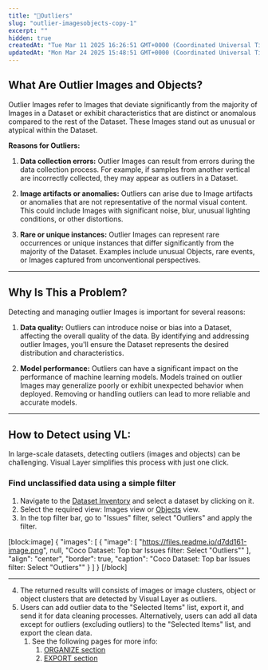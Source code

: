 ```yaml
---
title: "🔵Outliers"
slug: "outlier-imagesobjects-copy-1"
excerpt: ""
hidden: true
createdAt: "Tue Mar 11 2025 16:26:51 GMT+0000 (Coordinated Universal Time)"
updatedAt: "Mon Mar 24 2025 15:48:51 GMT+0000 (Coordinated Universal Time)"
---
```

## What Are Outlier Images and Objects?

Outlier Images refer to Images that deviate significantly from the majority of Images in a Dataset or exhibit characteristics that are distinct or anomalous compared to the rest of the Dataset. These Images stand out as unusual or atypical within the Dataset.

**Reasons for Outliers:**

1. **Data collection errors:** Outlier Images can result from errors during the data collection process. For example, if samples from another vertical are incorrectly collected, they may appear as outliers in a Dataset.

2. **Image artifacts or anomalies:** Outliers can arise due to Image artifacts or anomalies that are not representative of the normal visual content. This could include Images with significant noise, blur, unusual lighting conditions, or other distortions.

3. **Rare or unique instances:** Outlier Images can represent rare occurrences or unique instances that differ significantly from the majority of the Dataset. Examples include unusual Objects, rare events, or Images captured from unconventional perspectives.

***

## Why Is This a Problem?

Detecting and managing outlier Images is important for several reasons:

1. **Data quality:** Outliers can introduce noise or bias into a Dataset, affecting the overall quality of the data. By identifying and addressing outlier Images, you'll ensure the Dataset represents the desired distribution and characteristics.

2. **Model performance:** Outliers can have a significant impact on the performance of machine learning models. Models trained on outlier Images may generalize poorly or exhibit unexpected behavior when deployed. Removing or handling outliers can lead to more reliable and accurate models.

***

## How to Detect using VL:

In large-scale datasets, detecting outliers (images and objects) can be challenging. Visual Layer simplifies this process with just one click.

### Find unclassified data using a simple filter

1. Navigate to the  [Dataset Inventory](https://dash.readme.com/project/visual-layer2/v1.0/docs/browsing-datasets) and select a dataset by clicking on it. 
2. Select the required view: Images view or [Objects](https://dash.readme.com/project/visual-layer2/v1.0/docs/understanding-and-exploring-objects) view. 
3. In the top filter bar, go to "Issues" filter, select "Outliers" and apply the filter.

[block:image]
{
  "images": [
    {
      "image": [
        "https://files.readme.io/d7dd161-image.png",
        null,
        "Coco Dataset: Top bar Issues filter: Select \"Outliers\""
      ],
      "align": "center",
      "border": true,
      "caption": "Coco Dataset: Top bar Issues filter: Select \"Outliers\""
    }
  ]
}
[/block]


***

4. The returned results will consists of images or image clusters, object or object clusters that are detected by Visual Layer as outliers. 
5. Users can add outlier data to the "Selected Items" list, export it, and send it for data cleaning processes. Alternatively, users can add all data except for outliers (excluding outliers) to the "Selected Items" list, and export the clean data.
   1. See the following pages for more info: 
      1. [ORGANIZE section](https://dash.readme.com/project/visual-layer2/v1.0/docs/data-selection-using-visual-layer) 
      2. [EXPORT section ](https://dash.readme.com/project/visual-layer2/v1.0/docs/export-data)
